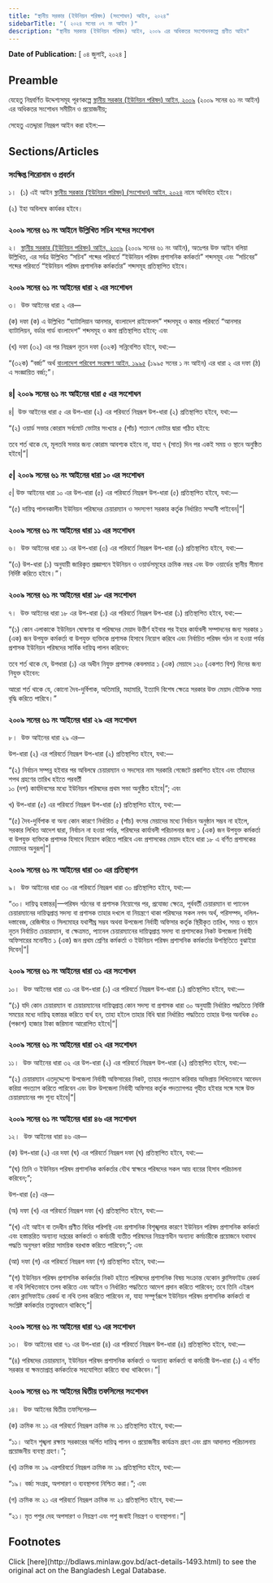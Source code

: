 ```yaml
---
title: "স্থানীয় সরকার (ইউনিয়ন পরিষদ) (সংশোধন) আইন, ২০২৪"
sidebarTitle: "( ২০২৪ সনের ০৭ নং আইন )"
description: "স্থানীয় সরকার (ইউনিয়ন পরিষদ) আইন, ২০০৯ এর অধিকতর সংশোধনকল্পে প্রণীত আইন"
---
```


**Date of Publication:** [ ০৪ জুলাই, ২০২৪ ]

## Preamble

যেহেতু নিম্নবর্ণিত উদ্দেশ্যসমূহ পূরণকল্পে [স্থানীয় সরকার (ইউনিয়ন পরিষদ) আইন, ২০০৯](/laws/volume-39/act-1027 "স্থানীয় সরকার (ইউনিয়ন পরিষদ) আইন, ২০০৯") (২০০৯ সনের ৬১ নং আইন) এর অধিকতর সংশোধন সমীচীন ও প্রয়োজনীয়;

সেহেতু এতদ্দ্বারা নিম্নরূপ আইন করা হইল:—

## Sections/Articles

### সংক্ষিপ্ত শিরোনাম ও প্রবর্তন

১।  (১) এই আইন [স্থানীয় সরকার (ইউনিয়ন পরিষদ) (সংশোধন) আইন, ২০২৪](/laws/volume-54/act-1493 "স্থানীয় সরকার (ইউনিয়ন পরিষদ) (সংশোধন) আইন, ২০২৪") নামে অভিহিত হইবে।

(২) ইহা অবিলম্বে কার্যকর হইবে।

### ২০০৯ সনের ৬১ নং আইনে উল্লিখিত সচিব শব্দের সংশোধন

২।  [স্থানীয় সরকার (ইউনিয়ন পরিষদ) আইন, ২০০৯](/laws/volume-39/act-1027 "স্থানীয় সরকার (ইউনিয়ন পরিষদ) আইন, ২০০৯") (২০০৯ সনের ৬১ নং আইন), অতঃপর উক্ত আইন বলিয়া উল্লিখিত, এর সর্বত্র উল্লিখিত “সচিব” শব্দের পরিবর্তে “ইউনিয়ন পরিষদ প্রশাসনিক কর্মকর্তা” শব্দসমূহ এবং “সচিবের” শব্দের পরিবর্তে “ইউনিয়ন পরিষদ প্রশাসনিক কর্মকর্তার” শব্দসমূহ প্রতিস্থাপিত হইবে।

### ২০০৯ সনের ৬১ নং আইনের ধারা ২ এর সংশোধন

৩।  উক্ত আইনের ধারা ২ এর—

(ক) দফা (ক) এ উল্লিখিত “ব্যাটালিয়ান আনসার, বাংলাদেশ রাইফেলস” শব্দসমূহ ও কমার পরিবর্তে “আনসার ব্যাটালিয়ন, বর্ডার গার্ড বাংলাদেশ” শব্দসমূহ ও কমা প্রতিস্থাপিত হইবে; এবং

(খ) দফা (৩২) এর পর নিম্নরূপ নূতন দফা (৩২ক) সন্নিবেশিত হইবে, যথা:—

“(৩২ক) “বর্জ্য” অর্থ [বাংলাদেশ পরিবেশ সংরক্ষণ আইন, ১৯৯৫](/laws/volume-31/act-791 "বাংলাদেশ পরিবেশ সংরক্ষণ আইন, ১৯৯৫") (১৯৯৫ সনের ১ নং আইন) এর ধারা ২ এর দফা (ঠ) এ সংজ্ঞায়িত বর্জ্য;”।

### ৪| ২০০৯ সনের ৬১ নং আইনের ধারা ৫ এর সংশোধন

৪|  উক্ত আইনের ধারা ৫ এর উপ-ধারা (২) এর পরিবর্তে নিম্নরূপ উপ-ধারা (২) প্রতিস্থাপিত হইবে, যথা:—

“(২) ওয়ার্ড সভার কোরাম সর্বমোট ভোটার সংখ্যার ৫ (পাঁচ) শতাংশ ভোটার দ্বারা গঠিত হইবে:

তবে শর্ত থাকে যে, মূলতবি সভার জন্য কোরাম আবশ্যক হইবে না, যাহা ৭ (সাত) দিন পর একই সময় ও স্থানে অনুষ্ঠিত হইবে|”|

### ৫| ২০০৯ সনের ৬১ নং আইনের ধারা ১০ এর সংশোধন

৫| উক্ত আইনের ধারা ১০ এর উপ-ধারা (৫) এর পরিবর্তে নিম্নরূপ উপ-ধারা (৫) প্রতিস্থাপিত হইবে, যথা:—

“(৫) দায়িত্ব পালনকালীন ইউনিয়ন পরিষদের চেয়ারম্যান ও সদস্যগণ সরকার কর্তৃক নির্ধারিত সম্মানী পাইবেন|”|

### ২০০৯ সনের ৬১ নং আইনের ধারা ১১ এর সংশোধন

৬।  উক্ত আইনের ধারা ১১ এর উপ-ধারা (৩) এর পরিবর্তে নিম্নরূপ উপ-ধারা (৩) প্রতিস্থাপিত হইবে, যথা:—

“(৩) উপ-ধারা (১) অনুযায়ী জারিকৃত প্রজ্ঞাপনে ইউনিয়ন ও ওয়ার্ডসমূহের ক্রমিক নম্বর এবং উক্ত ওয়ার্ডের স্থানীয় সীমানা নির্দিষ্ট করিতে হইবে।”।

### ২০০৯ সনের ৬১ নং আইনের ধারা ১৮ এর সংশোধন

৭।  উক্ত আইনের ধারা ১৮ এর উপ-ধারা (১) এর পরিবর্তে নিম্নরূপ উপ-ধারা (১) প্রতিস্থাপিত হইবে, যথা:—

“(১) কোন এলাকাকে ইউনিয়ন ঘোষণার বা পরিষদের মেয়াদ উত্তীর্ণ হইবার পর ইহার কার্যাবলী সম্পাদনের জন্য সরকার ১ (এক) জন উপযুক্ত কর্মকর্তা বা উপযুক্ত ব্যক্তিকে প্রশাসক হিসাবে নিয়োগ করিবে এবং নির্বাচিত পরিষদ গঠন না হওয়া পর্যন্ত প্রশাসক ইউনিয়ন পরিষদের সার্বিক দায়িত্ব পালন করিবেন:

তবে শর্ত থাকে যে, উপধারা (১) এর অধীন নিযুক্ত প্রশাসক কেবলমাত্র ১ (এক) মেয়াদে ১২০ (একশত বিশ) দিনের জন্য নিযুক্ত হইবেন:

আরো শর্ত থাকে যে, কোনো দৈব-দুর্বিপাক, অতিমারি, মহামারি, ইত্যাদি বিশেষ ক্ষেত্রে সরকার উক্ত মেয়াদ যৌক্তিক সময় বৃদ্ধি করিতে পারিবে।”

### ২০০৯ সনের ৬১ নং আইনের ধারা ২৯ এর সংশোধন

৮।  উক্ত আইনের ধারা ২৯ এর—

উপ-ধারা (২) এর পরিবর্তে নিম্নরূপ উপ-ধারা (২) প্রতিস্থাপিত হইবে, যথা:—

“(২) নির্বাচন সম্পন্ন হইবার পর অবিলম্বে চেয়ারম্যান ও সদস্যের নাম সরকারি গেজেটে প্রকাশিত হইবে এবং তাঁহাদের শপথ গ্রহণের তারিখ হইতে পরবর্তী  
১০ (দশ) কার্যদিবসের মধ্যে ইউনিয়ন পরিষদের প্রথম সভা অনুষ্ঠিত হইবে|”; এবং

খ) উপ-ধারা (৫) এর পরিবর্তে নিম্নরূপ উপ-ধারা (৫) প্রতিস্থাপিত হইবে, যথা:—

“(৫) দৈব-দুর্বিপাক বা অন্য কোন কারণে নির্ধারিত ৫ (পাঁচ) বৎসর মেয়াদের মধ্যে নির্বাচন অনুষ্ঠান সম্ভব না হইলে, সরকার লিখিত আদেশ দ্বারা, নির্বাচন না হওয়া পর্যন্ত, পরিষদের কার্যাবলী পরিচালনার জন্য ১ (এক) জন উপযুক্ত কর্মকর্তা বা উপযুক্ত ব্যক্তিকে প্রশাসক হিসাবে নিয়োগ করিতে পারিবে এবং প্রশাসকের মেয়াদ হইবে ধারা ১৮ এ বর্ণিত প্রশাসকের মেয়াদের অনুরূপ|”|

### ২০০৯ সনের ৬১ নং আইনের ধারা ৩০ এর প্রতিস্থাপন

৯।  উক্ত আইনের ধারা ৩০ এর পরিবর্তে নিম্নরূপ ধারা ৩০ প্রতিস্থাপিত হইবে, যথা:—

“৩০। দায়িত্ব হস্তান্তর|—পরিষদ গঠনের বা প্রশাসক নিয়োগের পর, প্রযোজ্য ক্ষেত্রে, পূর্ববর্তী চেয়ারম্যান বা প্যানেল চেয়ারম্যানের দায়িত্বপ্রাপ্ত সদস্য বা প্রশাসক তাহার দখলে বা নিয়ন্ত্রণে থাকা পরিষদের সকল নগদ অর্থ, পরিসম্পদ, দলিল-দস্তাবেজ, রেজিস্টার ও সিলমোহর যথাশীঘ্র সম্ভব অথবা উপজেলা নির্বাহী অফিসার কর্তৃক স্থিরীকৃত তারিখ, সময় ও স্থানে নূতন নির্বাচিত চেয়ারম্যান, বা ক্ষেত্রমত, প্যানেল চেয়ারম্যানের দায়িত্বপ্রাপ্ত সদস্য বা প্রশাসকের নিকট উপজেলা নির্বাহী অফিসারের মনোনীত ১ (এক) জন প্রথম শ্রেণির কর্মকর্তা ও ইউনিয়ন পরিষদ প্রশাসনিক কর্মকর্তার উপস্থিতিতে বুঝাইয়া দিবেন|”|

### ২০০৯ সনের ৬১ নং আইনের ধারা ৩১ এর সংশোধন

১০।  উক্ত আইনের ধারা ৩১ এর উপ-ধারা (১) এর পরিবর্তে নিম্নরূপ উপ-ধারা (১) প্রতিস্থাপিত হইবে, যথা:—

“(১) যদি কোন চেয়ারম্যান বা চেয়ারম্যানের দায়িত্বপ্রাপ্ত কোন সদস্য বা প্রশাসক ধারা ৩০ অনুযায়ী নির্ধারিত পদ্ধতিতে নির্দিষ্ট সময়ের মধ্যে দায়িত্ব হস্তান্তর করিতে ব্যর্থ হন, তাহা হইলে তাহার বিধি দ্বারা নির্ধারিত পদ্ধতিতে তাহার উপর অনধিক ৫০ (পঞ্চাশ) হাজার টাকা জরিমানা আরোপিত হইবে|”|

### ২০০৯ সনের ৬১ নং আইনের ধারা ৩২ এর সংশোধন

১১।  উক্ত আইনের ধারা ৩২ এর উপ-ধারা (২) এর পরিবর্তে নিম্নরূপ উপ-ধারা (২) প্রতিস্থাপিত হইবে, যথা:—

“(২) চেয়ারম্যান এতদুদ্দেশ্যে উপজেলা নির্বাহী অফিসারের নিকট, তাহার পদত্যাগ করিবার অভিপ্রায় লিখিতভাবে আবেদন করিয়া পদত্যাগ করিতে পারিবেন এবং উক্ত উপজেলা নির্বাহী অফিসার কর্তৃক পদত্যাগপত্র গৃহীত হইবার সঙ্গে সঙ্গে উক্ত চেয়ারম্যানের পদ শূন্য হইবে|”|

### ২০০৯ সনের ৬১ নং আইনের ধারা ৪৬ এর সংশোধন

১২।  উক্ত আইনের ধারা ৪৬ এর—

(ক) উপ-ধারা (২) এর দফা (ঘ) এর পরিবর্তে নিম্নরূপ দফা (ঘ) প্রতিস্থাপিত হইবে, যথা:—

“(ঘ) তিনি ও ইউনিয়ন পরিষদ প্রশাসনিক কর্মকর্তার যৌথ স্বাক্ষরে পরিষদের সকল আয় ব্যয়ের হিসাব পরিচালনা করিবেন;”;

উপ-ধারা (৫) এর—

(অ) দফা (খ) এর পরিবর্তে নিম্নরূপ দফা (খ) প্রতিস্থাপিত হইবে, যথা:—

“(খ) এই আইন বা তদধীন প্রণীত বিধির পরিপন্থি এবং প্রশাসনিক বিশৃঙ্খলার কারণে ইউনিয়ন পরিষদ প্রশাসনিক কর্মকর্তা এবং হস্তান্তরিত অন্যান্য দপ্তরের কর্মকর্তা ও কর্মচারী ব্যতীত পরিষদের নিয়ন্ত্রণাধীন অন্যান্য কর্মচারীকে প্রয়োজনে যথাযথ পদ্ধতি অনুসরণ করিয়া সাময়িক বরখাস্ত করিতে পারিবেন;”; এবং

(আ) দফা (গ) এর পরিবর্তে নিম্নরূপ দফা (গ) প্রতিস্থাপিত হইবে, যথা:—

“(গ) ইউনিয়ন পরিষদ প্রশাসনিক কর্মকর্তার নিকট হইতে পরিষদের প্রশাসনিক বিষয় সংক্রান্ত যেকোন ক্লাসিফাইড রেকর্ড বা নথি লিখিতভাবে তলব করিতে এবং আইন ও নির্ধারিত পদ্ধতিতে আদেশ প্রদান করিতে পারিবেন; তবে তিনি এইরূপ কোন ক্লাসিফাইড রেকর্ড বা নথি তলব করিতে পারিবেন না, যাহা সম্পূর্ণরূপে ইউনিয়ন পরিষদ প্রশাসনিক কর্মকর্তা বা সংশ্লিষ্ট কর্মকর্তার তত্ত্বাবধানে থাকিবে;”|

### ২০০৯ সনের ৬১ নং আইনের ধারা ৭১ এর সংশোধন

১৩।  উক্ত আইনের ধারা ৭১ এর উপ-ধারা (৪) এর পরিবর্তে নিম্নরূপ উপ-ধারা (৪) প্রতিস্থাপিত হইবে, যথা:—

“(৪) পরিষদের চেয়ারম্যান, ইউনিয়ন পরিষদ প্রশাসনিক কর্মকর্তা ও অন্যান্য কর্মকর্তা বা কর্মচারী উপ-ধারা (১) এ বর্ণিত সরকার বা ক্ষমতাপ্রাপ্ত কর্মকর্তাকে সহযোগিতা করিতে বাধ্য থাকিবেন।”|

### ২০০৯ সনের ৬১ নং আইনের দ্বিতীয় তফসিলের সংশোধন

১৪।  উক্ত আইনের দ্বিতীয় তফসিলের—

(ক) ক্রমিক নং ১১ এর পরিবর্তে নিম্নরূপ ক্রমিক নং ১১ প্রতিস্থাপিত হইবে, যথা:—

“১১। আইন শৃঙ্খলা রক্ষায় সরকারের অর্পিত দায়িত্ব পালন ও প্রয়োজনীয় কার্যক্রম গ্রহণ এবং গ্রাম আদালত পরিচালনায় প্রয়োজনীয় ব্যবস্থা গ্রহণ।”;

(খ) ক্রমিক নং ১৯ এরপরিবর্তে নিম্নরূপ ক্রমিক নং ১৯ প্রতিস্থাপিত হইবে, যথা:—

“১৯। বর্জ্য সংগ্রহ, অপসারণ ও ব্যবস্থাপনা নিশ্চিত করা।”; এবং

(গ) ক্রমিক নং ২১ এর পরিবর্তে নিম্নরূপ ক্রমিক নং ২১ প্রতিস্থাপিত হইবে, যথা:—

“২১। মৃত পশুর দেহ অপসারণ ও নিয়ন্ত্রণ এবং পশু জবাই নিয়ন্ত্রণ ও ব্যবস্থাপনা।”|

## Footnotes

<Note>
  Click [here](http://bdlaws.minlaw.gov.bd/act-details-1493.html) to see the original act on the Bangladesh Legal Database.
</Note>
